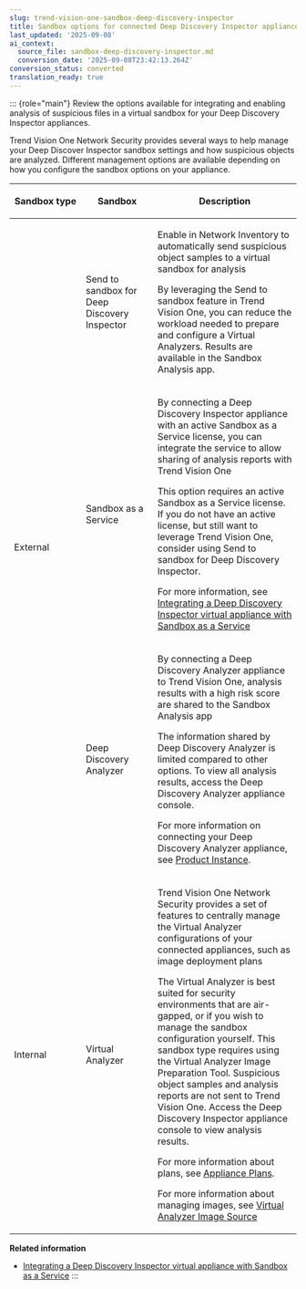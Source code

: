 ```yaml
---
slug: trend-vision-one-sandbox-deep-discovery-inspector
title: Sandbox options for connected Deep Discovery Inspector appliances
last_updated: '2025-09-08'
ai_context:
  source_file: sandbox-deep-discovery-inspector.md
  conversion_date: '2025-09-08T23:42:13.264Z'
conversion_status: converted
translation_ready: true
---
```


::: {role="main"}
Review the options available for integrating and enabling analysis of suspicious files in a virtual sandbox for your Deep Discovery Inspector appliances.

Trend Vision One Network Security provides several ways to help manage your Deep Discover Inspector sandbox settings and how suspicious objects are analyzed. Different management options are available depending on how you configure the sandbox options on your appliance.

<table>
<colgroup>
<col style="width: 25%" />
<col style="width: 25%" />
<col style="width: 50%" />
</colgroup>
<thead>
<tr>
<th><p>Sandbox type</p></th>
<th><p>Sandbox</p></th>
<th><p>Description</p></th>
</tr>
</thead>
<tbody>
<tr>
<td rowspan="3"><p>External</p></td>
<td><p>Send to sandbox for Deep Discovery Inspector</p></td>
<td><p>Enable in Network Inventory to automatically send suspicious object samples to a virtual sandbox for analysis</p>
<p>By leveraging the Send to sandbox feature in Trend Vision One, you can reduce the workload needed to prepare and configure a Virtual Analyzers. Results are available in the Sandbox Analysis app.</p></td>
</tr>
<tr>
<td><p>Sandbox as a Service</p></td>
<td><p>By connecting a Deep Discovery Inspector appliance with an active Sandbox as a Service license, you can integrate the service to allow sharing of analysis reports with Trend Vision One</p>
<p>This option requires an active Sandbox as a Service license. If you do not have an active license, but still want to leverage Trend Vision One, consider using Send to sandbox for Deep Discovery Inspector.</p>
<p>For more information, see <a href="trend-vision-one-ddi-virtual-sandbox-aas">Integrating a Deep Discovery Inspector virtual appliance with Sandbox as a Service</a></p></td>
</tr>
<tr>
<td><p>Deep Discovery Analyzer</p></td>
<td><p>By connecting a Deep Discovery Analyzer appliance to Trend Vision One, analysis results with a high risk score are shared to the Sandbox Analysis app</p>
<p>The information shared by Deep Discovery Analyzer is limited compared to other options. To view all analysis results, access the Deep Discovery Analyzer appliance console.</p>
<p>For more information on connecting your Deep Discovery Analyzer appliance, see <a href="trend-vision-one-product-instance">Product Instance</a>.</p></td>
</tr>
<tr>
<td><p>Internal</p></td>
<td><p>Virtual Analyzer</p></td>
<td><p>Trend Vision One Network Security provides a set of features to centrally manage the Virtual Analyzer configurations of your connected appliances, such as image deployment plans</p>
<p>The Virtual Analyzer is best suited for security environments that are air-gapped, or if you wish to manage the sandbox configuration yourself. This sandbox type requires using the Virtual Analyzer Image Preparation Tool. Suspicious object samples and analysis reports are not sent to Trend Vision One. Access the Deep Discovery Inspector appliance console to view analysis results.</p>
<p>For more information about plans, see <a href="trend-vision-one-appliance-plans">Appliance Plans</a>.</p>
<p>For more information about managing images, see <a href="trend-vision-one-virtual-analyzer-image-source">Virtual Analyzer Image Source</a></p></td>
</tr>
</tbody>
</table>

**Related information**

- [Integrating a Deep Discovery Inspector virtual appliance with Sandbox as a Service](ddi-virtual-sandbox-aas.md "Integrate the Deep Discovery Inspector virtual appliance with Sandbox as a Service to send object data to Trend Vision One.")
:::
